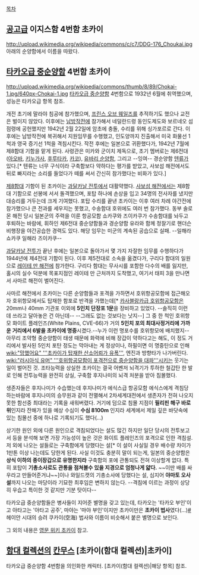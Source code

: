 [[목차]]

== [[공고급]] 이지스함 4번함 초카이 ==
http://upload.wikimedia.org/wikipedia/commons/c/c7/DDG-176_Choukai.jpg
아래의 순양함에서 이름을 따왔다.

== [[타카오급 중순양함]] 4번함 초카이 ==
http://upload.wikimedia.org/wikipedia/commons/thumb/8/89/Chokai-1.jpg/640px-Chokai-1.jpg
[[타카오급 중순양함]] 4번함으로 1932년 6월에 취역했으며, 성능은 타카오급 항목 참조.  

개전 초기에 말라야 침공에 참가했으며, [[프린스 오브 웨일즈]]를 추적하기도 했으나 교전은 벌이지 않았다. 이후에는 [[남방작전]]에 참가해서 네덜란드령 동인도제도와 보르네오 섬 점령에 공헌했지만 1942년 2월 22일에 암초에 충돌, 수리를 위해 싱가포르로 간다. 이후에는 남방작전에 복귀해서 지원임무를 수행했고, 인도양까지 진출해서 미국 화물선 1척과 영국 증기선 1척을 격침시킨다. 작전 후에는 일본으로 귀환했다가, 1942년 7월에 제8함대 기함을 맡게 된다. 사령관은 미카와 군이치 제독으로, 초기 멤버로는 제6전대([[아오바]], [[키누가사]], [[후루타카]], [[카코]]), [[유바리 순양함]], 그리고 --잉여-- 경순양함 [[텐류]]가 있다.[* 텐류는 너무 구식이라 구축함보다 약하다는 평가를 받았고, 사보섬 해전에서도 뒤로 빠지라는 소리를 들었다가 떼를 써서 간신히 참가했다는 비화가 있다.]

[http://en.wikipedia.org/wiki/8th_Fleet_(Imperial_Japanese_Navy) 제8함대] 기함이 된 초카이는 [[과달카날 전투]]에서 대활약했다. [[사보섬 해전]]에서는 제8함대 기함으로 선봉에 서서 돌격했으며, 포탑 하나에 손상을 입고 34명의 전사자를 냈지만 대승리를 거두는데 크게 기여했다. 포탑 수리를 끝낸 초카이는 이후 여러 차례 야간전에 참가했으나 큰 전과를 세우지는 못했고, 수송함대 호위에도 여러 번 참가했다. 동부 솔로몬 해전 당시 일본군의 주력을 이룬 항공모함 쇼카쿠와 즈이카쿠가 수송함대를 놔두고 후퇴하는 바람에, 휘하인 제6전대 중순양함들과 경순양함 유라와 함께 정찰기로 핸더슨 비행장을 야간공습한 경력도 있다. 해당 임무는 미군의 계속된 공습으로 실패. --일해라 쇼카쿠 일해라 즈이카쿠--

[[과달카날 전투]]가 끝난 후에는 일본으로 돌아가서 몇 가지 자잘한 임무를 수행하다가 1944년에 제4전대 기함이 된다. 이후 제5전대로 소속을 옮겼다가, 구리다 함대의 일원으로 [[레이테 만 해전]]에 참가한다. 구리다 함대는 무사시를 포함한 다수의 배를 잃지만, 홀시의 실수 덕분에 목표지점인 레이테 만 근처까지 도착했고, 여기서 태피 3을 만나면서 사마르 해전이 벌어진다. 

사마르 해전에서 초카이는 다른 순양함들과 포격을 가하면서 호위항공모함에 접근해오자 호위항모에서도 탑재한 함포로 반격을 가했는데[* [[카사블랑카급 호위항공모함]]은 20mm나 40mm 기관포 이외에 '''5인치 단장포 1문'''을 장비하고 있었다. --솔직히 이런 데 쓰라고 달아놓은 건 아닌데-- --그래도 없는 것보다는 낫지--] 그 중 한 척인 호위항모 화이트 플레인즈(White Plains, CVE-66)가 거의 '''5인치 포의 최대사정거리에 가까운 거리에서 6발을 초카이에 명중'''시켰다.--누가 이런 명포수를 호위항모에 배치했지-- 아무리 조약형 중순양함이 태생 때문에 화력에 비해 장갑이 약하다고는 해도, 이 정도 거리에서 발사된 5인치 포탄 정도는 막아내는 게 정상이나, 하필이면 이 명중탄으로 인해 [[wiki:"망했어요" '''초카이가 탑재한 산소어뢰가 유폭''']], 엔진과 방향타가 나가버린다. [[wiki:"러시아식 유머" '''호위항공모함이 포격전으로 중순양함을 대파''']]시키는 웃기는 일이 벌어진 것. 조타능력을 상실한 초카이는 결국 어벤저 뇌격기가 투하한 철갑탄 한 발로 인해 전투능력을 완전히 상실, 구축함 후지나미의 뇌격 처분을 받아 침몰했다. 

생존자들은 후지나미가 수습했는데 후지나미가 에식스급 항공모함 에식스에게 격침당하는바람에 후지나미의 승무원과 같이 전멸해서 2차세계대전에서 생존자가 전혀 나오지 못한 함선중 최대라는 기록을 새워버렸다. 거기에 덤으로 침몰 지점이 '''필리핀 해구 바로 위'''인지라 잔해가 있을 예상 수심이 '''수심 8100m''' 인지라 세계에서 제일 깊은 바닷속에 있는 침몰선 중에 하나로 기록되기도 했다(...)

상기한 원인 외에 다른 원인으로 격침되었다는 설도 많긴 하지만 일단 당시의 전투보고서 등을 분석해 보면 가장 가능성이 높은 것은 화이트 플레인즈의 포격으로 인한 격침설. 저 외에 나오는 설들로는 구축함에게 당했다는 설[* 이 설이 사실일 경우 배수량 차이가 1만톤 이상 나는데도 당한게 된다. 사실 이것도 충분히 말이 되는게, 일본의 중순양함은 '''상식 이하의 종이장갑으로 유명한지라''' 구축함의 포에 관통되도 전혀 이상할게 없다. 특히 포탑이 '''기총소사로도 관통을 점쳐볼수 있을 지경으로 엄청나게 얇다.''' ~~이딴 배를 싸우라고 만들어준거냐~~]이나 와일드캣의 기총소사에 당했다는 설, 심지어 '''야마토 오사설'''까지 나오는 마당이라 기묘한 최후임은 변하지 않는다. --격침에 이르는 과정이 상당히 우습고 특이한 것 같지만 기분 탓이다--

타카오급 중순양함들은 병사들이 지어준 별명을 갖고 있는데, 타카오는 '타카오 부인'이고 아타고는 '아타고 공주', 마야는 '마야 부인'이지만 초카이만은 '''초카이 법사'''였다(...)[http://mawarez.egloos.com/1405638 #] 헤이안 시대의 승려 쿠카이(空海) 법사와 이름이 비슷해서 붙은 별명으로 보인다.

그 외의 내용은 [http://en.wikipedia.org/wiki/Japanese_cruiser_Ch%C5%8Dkai 영문 위키 초카이] 참고. 

== [[함대 컬렉션]]의 [[칸무스]] [초카이(함대 컬렉션)|초카이] ==
타카오급 중순양함 4번함을 의인화한 캐릭터. [초카이(함대 컬렉션)|해당 항목] 참조.
